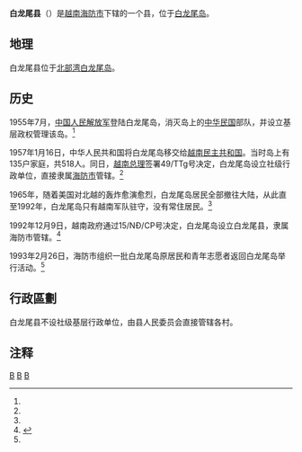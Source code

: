 {{otheruses|白龙尾岛|subject=越南海防市下辖的县份|other=该县份陆地主体所在的北部湾岛屿}}
{{Infobox Settlement
|name                   = 白龙尾县
|settlement_type        = 县
|official_name          = 
|other_name             = 
|native_name            = {{lang|vi|Huyện Bạch Long Vĩ}}
|nickname               = 
|motto                  = 
|image_skyline          = Bach Long Vi.jpg
|imagesize              = 
|image_caption          = 白龙尾岛在北部湾的位置
|image_flag             = 
|flag_size              = 
|image_seal             = 
|seal_size              = 
|image_shield           = 
|shield_size            = 
|image_blank_emblem     = 
|blank_emblem_size      = 
|image_map              = {{Infobox mapframe|frame-width=250|zoom=11}}
|mapsize                = 
|map_caption            = 
|image_map1             = 
|mapsize1               = 
|map_caption1           = 
|pushpin_map            = Vietnam
|pushpin_label_position = bottom
|pushpin_map_caption    = 
|pushpin_map1           = 
|pushpin_label_position1= 
|pushpin_map_caption1   = 
|subdivision_type       = [[国家|国家]]
|subdivision_name       = {{flag|Vietnam}}
|subdivision_type1      = [[越南行政区划|直辖市]]
|subdivision_name1      = [[海防市|海防市]]
|subdivision_type2      = 
|subdivision_name2      = 
|subdivision_type3      = 
|subdivision_name3      = 
|seat_type              = 县莅
|seat                   = [[白龙尾岛|白龙尾岛]]
|government_type        = 
|leader_title           = 
|leader_name            = 
|leader_title1          = 
|leader_name1           = 
|established_title      = 
|established_date       = 
|area_magnitude         = 
|unit_pref              = 
|area_footnotes         = 
|area_total_km2         = 3.045
|area_land_km2          = 
|area_water_km2         = 
|area_water_percent     = 
|area_urban_km2         = 
|area_metro_km2         = 
|population_as_of       = 2018年
|population_footnotes   = 
|population_note        = 
|population_total       = 902
|population_density_km2 = auto
|population_metro             = 
|population_density_metro_km2 = 
|population_urban             = 
|population_density_urban_km2 = 
|timezone               = [[越南标准时间|越南标准时间]]
|utc_offset             = +7
|elevation_footnotes    = 
|elevation_m            = 
|coor_type              = 
|coordinates            = 
|postal_code_type       = 
|postal_code            = 
|area_code              = 
|website                = [http://bachlongvy.haiphong.gov.vn 白龙尾县电子信息门户网站]
|footnotes              = 
}}
'''白龙尾县'''（{{vie|v=huyện Bạch Long Vĩ|hn=縣白龍尾}}）是[[越南|越南]][[海防市|海防市]]下辖的一个县，位于[[白龙尾岛|白龙尾岛]]。

==地理==
白龙尾县位于[[北部湾|北部湾]][[白龙尾岛|白龙尾岛]]。

==历史==
1955年7月，[[中国人民解放军|中国人民解放军]]登陆白龙尾岛，消灭岛上的[[中华民国|中华民国]]部队，并设立基层政权管理该岛。<ref name=hblv/>

1957年1月16日，中华人民共和国将白龙尾岛移交给[[越南民主共和国|越南民主共和国]]。当时岛上有135户家庭，共518人。同日，[[越南总理|越南总理]]签署49/TTg号决定，白龙尾岛设立社级行政单位，直接隶属[[海防市|海防市]]管辖。<ref name=hblv/>

1965年，随着美国对北越的轰炸愈演愈烈，白龙尾岛居民全部撤往大陆，从此直至1992年，白龙尾岛只有越南军队驻守，没有常住居民。<ref name=hblv/>

1992年12月9日，越南政府通过15/NĐ/CP号决定，白龙尾岛设立白龙尾县，隶属海防市管辖。<ref name=hblv>{{Cite web |url=http://www.haiphong.gov.vn/Portal/Detail.aspx?Organization=HDBLV&MenuID=3059&ContentID=6076 |title=Quá trình hình thành và phát triển của huyện đảo Bạch Long Vĩ |access-date=2020-03-04 |archive-date=2016-11-18 |archive-url=https://web.archive.org/web/20161118035622/http://haiphong.gov.vn/Portal/Detail.aspx?Organization=HDBLV&MenuID=3059&ContentID=6076 |dead-url=no }}</ref>

1993年2月26日，海防市组织一批白龙尾岛原居民和青年志愿者返回白龙尾岛举行活动。<ref name=hblv/>

==行政區劃==
白龙尾县不设社级基层行政单位，由县人民委员会直接管辖各村。

==注释==
{{reflist}}
{{海防市行政区划}}
{{越南红河三角洲之县市镇区域划分}}

[[Category:越南岛县|B]]
[[Category:海防市|B]]
[[Category:越南县份|B]]